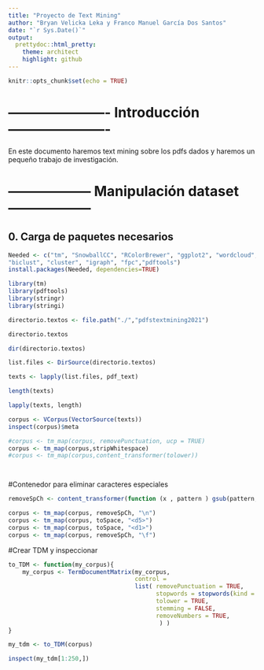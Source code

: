 ```yaml
---
title: "Proyecto de Text Mining"
author: "Bryan Velicka Leka y Franco Manuel García Dos Santos"
date: "`r Sys.Date()`"
output:
  prettydoc::html_pretty:
    theme: architect
    highlight: github
---
```


```r
knitr::opts_chunk$set(echo = TRUE)
```

# ---------------------- Introducción ---------------------- #

En este documento haremos text mining sobre los pdfs dados y haremos un pequeño
trabajo de investigación.


# ------------------ Manipulación dataset ------------------ #

## 0. Carga de paquetes necesarios
```r
Needed <- c("tm", "SnowballCC", "RColorBrewer", "ggplot2", "wordcloud", 
"biclust", "cluster", "igraph", "fpc","pdftools")
install.packages(Needed, dependencies=TRUE)

library(tm)
library(pdftools)
library(stringr)
library(stringi)

```


```r
directorio.textos <- file.path("./","pdfstextmining2021")

directorio.textos

dir(directorio.textos)

list.files <- DirSource(directorio.textos)

texts <- lapply(list.files, pdf_text)

length(texts)

lapply(texts, length)

corpus <- VCorpus(VectorSource(texts))
inspect(corpus)$meta

#corpus <- tm_map(corpus, removePunctuation, ucp = TRUE)
corpus <- tm_map(corpus,stripWhitespace)
#corpus <- tm_map(corpus,content_transformer(tolower))




```

#Contenedor para eliminar caracteres especiales
```r
removeSpCh <- content_transformer(function (x , pattern ) gsub(pattern, " ", x) )

corpus <- tm_map(corpus, removeSpCh, "\n")
corpus <- tm_map(corpus, toSpace, "<d5>")
corpus <- tm_map(corpus, toSpace, "<d1>")
corpus <- tm_map(corpus, removeSpCh, "\f")

```


#Crear TDM y inspeccionar
```r
to_TDM <- function(my_corpus){
    my_corpus <- TermDocumentMatrix(my_corpus,
                                    control = 
                                    list( removePunctuation = TRUE,
                                          stopwords = stopwords(kind = "en"),
                                          tolower = TRUE,
                                          stemming = FALSE,
                                          removeNumbers = TRUE,
                                           ) )
}

my_tdm <- to_TDM(corpus)

inspect(my_tdm[1:250,])


```

